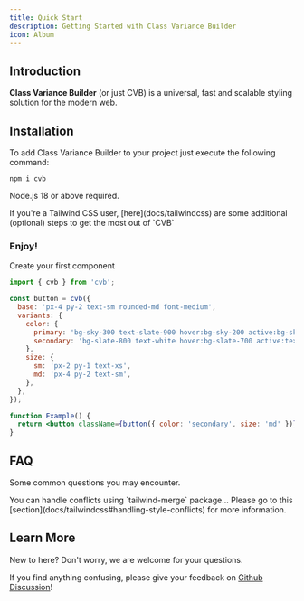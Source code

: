 ```yaml
---
title: Quick Start
description: Getting Started with Class Variance Builder
icon: Album
---
```


## Introduction

**Class Variance Builder** <span className='text-fd-muted-foreground text-sm'>(or just CVB)</span> is a universal, fast and
scalable styling solution for the modern web.

## Installation

To add Class Variance Builder to your project just execute the following command:

```package-install
npm i cvb
```

Node.js 18 or above required.

<Callout>
  If you're a Tailwind CSS user, [here](docs/tailwindcss) are some additional (optional) steps to get the most out of
  `CVB`
</Callout>

### Enjoy!

Create your first component

```jsx
import { cvb } from 'cvb';

const button = cvb({
  base: 'px-4 py-2 text-sm rounded-md font-medium',
  variants: {
    color: {
      primary: 'bg-sky-300 text-slate-900 hover:bg-sky-200 active:bg-sky-500',
      secondary: 'bg-slate-800 text-white hover:bg-slate-700 active:text-slate-400',
    },
    size: {
      sm: 'px-2 py-1 text-xs',
      md: 'px-4 py-2 text-sm',
    },
  },
});

function Example() {
  return <button className={button({ color: 'secondary', size: 'md' })}>Click me</button>;
}
```

## FAQ

Some common questions you may encounter.

<Accordions>
  <Accordion id="style-conflics" title="How to handle Tailwind CSS style conflicts">
    You can handle conflicts using `tailwind-merge` package... Please go to this
    [section](docs/tailwindcss#handling-style-conflicts) for more information.
  </Accordion>
</Accordions>

## Learn More

New to here? Don't worry, we are welcome for your questions.

If you find anything confusing, please give your feedback on [Github Discussion](https://github.com/gperdomor/cvb/discussions)!
